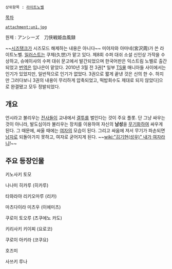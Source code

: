  상위항목 : [[라이트노벨]]

[[목차]]

 attachment:un1.jpg

원제 : アンシーズ　刀侠戦姫血風録

~~[[시즈탱크]]가 시즈모드 해제하는 내용은 아니다~~
미야자와 아마네(宮沢周)가 쓴 라이트노벨. [[일러스트]]는 쿠제(久世)가 맡고 있다. 제8회 수퍼 대쉬 소설 신인상 가작을 수상하고, 슈에이샤의 수퍼 대쉬 문고에서 발간되었으며 한국어판은 익스트림 노벨로 출간되었고 [[번역]]은 임나은이 맡았다. 2010년 3월 전 3권[* 일부 [[TS물]] 매니아들 사이에서는 인기가 있었지만, 일반적으로 인기가 없었다. 3권으로 짧게 끝낸 것은 신의 한 수. 하지만 그러다보니 3권의 내용이 무리하게 압축되었고, 떡밥회수도 제대로 되지 않았다]으로 완결됐고 모두 정발되었다.

== 개요 ==
언시라고 불리우는 [[전사]]들이 교내에서 [[결투]]를 벌인다는 것이 주요 플롯. 단 그냥 싸우는 것이 아니라, 발도심이라 불리우는 장치를 이용하여 자신의 '''남성'''을 [[무기]]화하여 싸우게 된다. 그 때문에, 싸울 때에는 [[여자]]의 모습이 된다. 그리고 싸움에 져서 무기가 파손되면 [[남자]]로 되돌아가지 못하고, 여자로 굳어지게 된다. ~~[[wiki:"김기현(성우)" 내가 여자라니]]!~~ 

== 주요 등장인물 ==
키노사키 토모

나나미 히카루 (히카루)

타와라야 리키오마루 (리카)

마츠다이라 미츠우 (이에미츠)

쿠로이 토오루 (츠쿠에노 카도)

키리사키 키이찌 (요로코)

쿠로이 아키라 (코쿠요)

호즈미

사쓰키 루나
